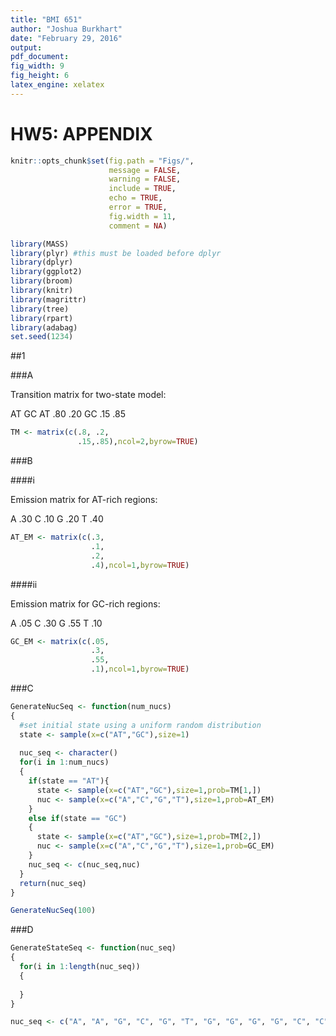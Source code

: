 ```yaml
---
title: "BMI 651"
author: "Joshua Burkhart"
date: "February 29, 2016"
output: 
pdf_document: 
fig_width: 9
fig_height: 6
latex_engine: xelatex
---
```

# HW5: APPENDIX

```r
knitr::opts_chunk$set(fig.path = "Figs/",
                      message = FALSE,
                      warning = FALSE,
                      include = TRUE,
                      echo = TRUE,
                      error = TRUE,
                      fig.width = 11,
                      comment = NA)
```

```r
library(MASS)
library(plyr) #this must be loaded before dplyr 
library(dplyr)
library(ggplot2)
library(broom)
library(knitr)
library(magrittr)
library(tree)
library(rpart)
library(adabag)
set.seed(1234)
```

##1

###A

Transition matrix for two-state model:

AT  GC
AT .80 .20
GC .15 .85

```r
TM <- matrix(c(.8, .2,
               .15,.85),ncol=2,byrow=TRUE)
```

###B

####i

Emission matrix for AT-rich regions:

A .30
C .10
G .20
T .40

```r
AT_EM <- matrix(c(.3,
                  .1,
                  .2,
                  .4),ncol=1,byrow=TRUE)
```

####ii

Emission matrix for GC-rich regions:

A .05
C .30
G .55
T .10

```r
GC_EM <- matrix(c(.05,
                  .3,
                  .55,
                  .1),ncol=1,byrow=TRUE)
```

###C

```r
GenerateNucSeq <- function(num_nucs)
{
  #set initial state using a uniform random distribution
  state <- sample(x=c("AT","GC"),size=1)
  
  nuc_seq <- character()
  for(i in 1:num_nucs)
  {
    if(state == "AT"){
      state <- sample(x=c("AT","GC"),size=1,prob=TM[1,])
      nuc <- sample(x=c("A","C","G","T"),size=1,prob=AT_EM)
    }
    else if(state == "GC")
    {
      state <- sample(x=c("AT","GC"),size=1,prob=TM[2,])
      nuc <- sample(x=c("A","C","G","T"),size=1,prob=GC_EM)
    }
    nuc_seq <- c(nuc_seq,nuc)
  }
  return(nuc_seq)
}

GenerateNucSeq(100)
```

###D

```r
GenerateStateSeq <- function(nuc_seq)
{
  for(i in 1:length(nuc_seq))
  {
      
  }
}

nuc_seq <- c("A", "A", "G", "C", "G", "T", "G", "G", "G", "G", "C", "C", "C", "C", "G", "G", "C", "G", "A", "C", "A", "T", "G", "G", "G", "G", "T", "G", "T", "C")
```